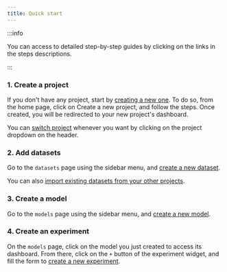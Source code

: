 ```yaml
---
title: Quick start
---
```



:::info

You can access to detailed step-by-step guides by clicking on the links in the steps descriptions.

:::

### 1. Create a project

If you don't have any project, start by [creating a new one](../projects/create-a-project). To do so, from the home page, click
on Create a new project, and follow the steps. Once created, you will be redirected to your new project's dashboard.

<VideoPlayer src="https://cdn.csquare.run/docs/webm/create-a-project.webm" />

You can [switch project](../projects/select-a-project) whenever you want by clicking on the project dropdown on the header.

### 2. Add datasets

Go to the `datasets` page using the sidebar menu, and [create a new dataset](../datasets/create-a-dataset).

<VideoPlayer src="https://cdn.csquare.run/docs/webm/create-a-dataset.webm" />

You can also [import existing datasets from your other projects](../datasets/import-an-existing-dataset-to-a-project).

### 3. Create a model

Go to the `models` page using the sidebar menu, and [create a new model](../models/create-a-model).

<VideoPlayer src="https://cdn.csquare.run/docs/webm/create-a-model.webm" />

### 4. Create an experiment

On the `models` page, click on the model you just created to access its dashboard. From there, click on the `+` button of the experiment widget, and fill the form to [create a new experiment](../experiments/create-an-experiment).

<VideoPlayer src="https://cdn.csquare.run/docs/webm/create-an-experiment.webm" />
